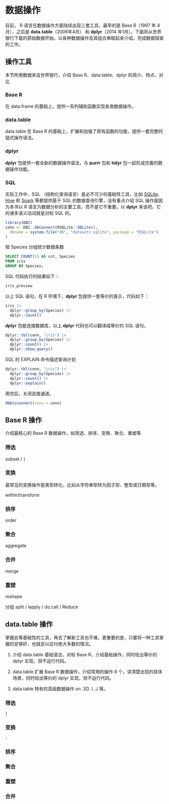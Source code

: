 # 数据操作 {#sec-data-manipulation}

目前， R 语言在数据操作方面陆续出现三套工具，最早的是 Base R（1997 年 4月），之后是 **data.table**（2006年4月） 和 **dplyr**（2014 年1月）。下面将从世界银行下载的原始数据开始，以各种数据操作及其组合串联起来介绍，完成数据探查的工作。

## 操作工具 {#sec-tools}

本节所用数据来自世界银行，介绍 Base R、data.table、dplyr 的简介、特点、对比

### Base R {#sec-base-r}

在 data.frame 的基础上，提供一系列辅助函数实现各类数据操作。

### data.table {#sec-datatable}

data.table 在 Base R 的基础上，扩展和加强了原有函数的功能，提供一套完整的链式操作语法。

### dplyr {#sec-dplyr}

**dplyr** 包提供一套全新的数据操作语法，与 **purrr** 包和 **tidyr** 包一起形成完备的数据操作功能。

### SQL {#sec-sql}

实际工作中，SQL （结构化查询语言）是必不可少的基础性工具，比如 [SQLite](https://sqlite.org/)、 [Hive](https://hive.apache.org/) 和 [Spark](https://spark.apache.org/sql/) 等都提供基于 SQL 的数据查询引擎，没有重点介绍 SQL 操作是因为本书以 R 语言为数据分析的主要工具，而不是它不重要。以 **dplyr** 来说吧，它的诸多语义动词就是对标 SQL 的。

```r
library(DBI)
conn <- DBI::dbConnect(RSQLite::SQLite(),
  dbname = system.file("db", "datasets.sqlite", package = "RSQLite")
)
```

按 Species 分组统计数据条数

```sql
SELECT COUNT(1) AS cnt, Species
FROM iris
GROUP BY Species;
```

SQL 代码执行的结果如下：

```r
iris_preview
```

以上 SQL 语句，在 R 环境下，**dplyr** 包提供一套等价的表示，代码如下：

```r
iris |> 
  dplyr::group_by(Species) |> 
  dplyr::count()
```

**dplyr** 包能连接数据库，以上 **dplyr** 代码也可以翻译成等价的 SQL 语句。

```r
dplyr::tbl(conn, "iris") |> 
  dplyr::group_by(Species) |> 
  dplyr::count() |> 
  dplyr::show_query()
```

SQL 的 EXPLAIN 命令描述查询计划

```r
dplyr::tbl(conn, "iris") |> 
  dplyr::group_by(Species) |> 
  dplyr::count() |> 
  dplyr::explain()
```

用完后，关闭连接通道。

```r
dbDisconnect(conn = conn)
```

## Base R 操作 {#sec-basic-operator}

介绍最核心的 Base R 数据操作，如筛选、排序、变换、聚合、重塑等

### 筛选 {#sec-select}

subset / `[`

### 变换 {#sec-transform}

最常见的变换操作是类型转化，比如从字符串型转为因子型、整型或日期型等。

within/transform

### 排序 {#sec-order}

order

### 聚合 {#sec-aggregation}

aggregate

### 合并 {#sec-merge}

merge

### 重塑 {#sec-reshape}

reshape

分组 split / lapply / do.call / Reduce

## data.table 操作 {#sec-data-table}

掌握此等基础性的工具，再去了解新工具也不难，更重要的是，只要将一种工具掌握的足够好，也就足以应付绝大多数的情况。

1.  介绍 data.table 基础语法，对标 Base R，介绍基础操作，同时给出等价的 dplyr 实现，但不运行代码。

2.  data.table 扩展 Base R 数据操作，介绍常用的操作 8 个，讲清楚出现的具体场景，同时给出等价的 dplyr 实现，但不运行代码。

3.  data.table 特有的高级数据操作 on .SD .I .J 等。

### 筛选 {#sec-dt-select}

`[`

### 变换 {#sec-dt-transform}

`:`

### 排序 {#sec-dt-order}

### 聚合 {#sec-dt-aggregate}

### 重塑 {#sec-dt-reshape}

### 合并 {#sec-dt-merge}
